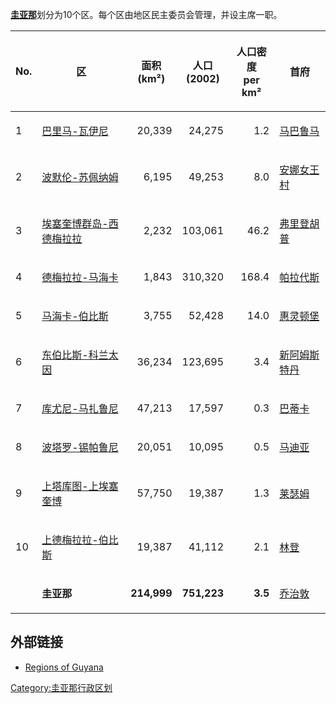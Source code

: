 {{Imageframe|width=350|content=[[Image:Guyana_regions_numbered_(GINA).png|175px]][[Image:Guyana_regions_english.png|175px]]|caption=圭亚那行政区划|link=|align=right}}

'''[[圭亚那|圭亚那]]'''划分为10个区。每个区由地区民主委员会管理，并设主席一职。

{| class="wikitable sortable" style="font-size:95%;"
! No. !! 区 !! 面积<br />(km²) !! 人口<br />(2002) !!人口密度<br />per km² !! 首府
|-
| 1 || [[巴里马-瓦伊尼|巴里马-瓦伊尼]] ||align=right| 20,339 ||align=right| 24,275 ||align=right| 1.2 || [[马巴鲁马|马巴鲁马]]
|-
| 2 || [[波默伦-苏佩纳姆|波默伦-苏佩纳姆]] ||align=right| 6,195 ||align=right| 49,253 ||align=right| 8.0 || [[安娜女王村|安娜女王村]]
|-
| 3 || [[埃塞奎博群岛-西德梅拉拉|埃塞奎博群岛-西德梅拉拉]] ||align=right| 2,232 ||align=right| 103,061 ||align=right| 46.2 || [[弗里登胡普|弗里登胡普]]
|-
| 4 || [[德梅拉拉-马海卡|德梅拉拉-马海卡]] ||align=right| 1,843 ||align=right| 310,320 ||align=right| 168.4 || [[帕拉代斯|帕拉代斯]]
|-
| 5 || [[马海卡-伯比斯|马海卡-伯比斯]] ||align=right| 3,755 ||align=right| 52,428 ||align=right| 14.0 || [[惠灵顿堡|惠灵顿堡]]
|-
| 6 || [[东伯比斯-科兰太因|东伯比斯-科兰太因]] ||align=right| 36,234 ||align=right| 123,695 ||align=right| 3.4 || [[新阿姆斯特丹_(圭亚那)|新阿姆斯特丹]]
|-
| 7 || [[库尤尼-马扎鲁尼|库尤尼-马扎鲁尼]] ||align=right| 47,213 ||align=right| 17,597 ||align=right| 0.3 || [[巴蒂卡|巴蒂卡]]
|-
| 8 || [[波塔罗-锡帕鲁尼|波塔罗-锡帕鲁尼]] ||align=right| 20,051 ||align=right| 10,095 ||align=right| 0.5 || [[马迪亚|马迪亚]]
|-
| 9 || [[上塔库图-上埃塞奎博|上塔库图-上埃塞奎博]] ||align=right| 57,750 ||align=right| 19,387 ||align=right| 1.3 || [[莱瑟姆|莱瑟姆]]
|-
| 10 || [[上德梅拉拉-伯比斯|上德梅拉拉-伯比斯]] ||align=right| 19,387 ||align=right| 41,112 ||align=right| 2.1 || [[林登|林登]]
|- class="sortbottom" style="background-color:#DDDDDD;"
|   || '''圭亚那''' ||align=right| '''214,999''' ||align=right| '''751,223''' ||align=right| '''3.5''' || [[乔治敦|乔治敦]]
|}


==外部链接==
* [http://www.statoids.com/ugy.html Regions of Guyana ]{{Wayback|url=http://www.statoids.com/ugy.html |date=20161023201852 }}

{{南美各国一级行政区划}}
{{美洲题目|行政区划}}

[[Category:圭亚那行政区划|Category:圭亚那行政区划]]